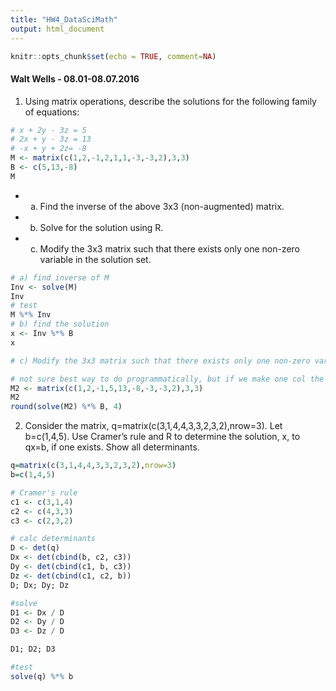 ```yaml
---
title: "HW4_DataSciMath"
output: html_document
---
```

```r
knitr::opts_chunk$set(echo = TRUE, comment=NA)
```
#### Walt Wells - 08.01-08.07.2016

1. Using matrix operations, describe the solutions for the following family of equations:

```r
# x + 2y - 3z = 5
# 2x + y - 3z = 13
# -x + y + 2z= -8
M <- matrix(c(1,2,-1,2,1,1,-3,-3,2),3,3)
B <- c(5,13,-8)
M
```

* a. Find the inverse of the above 3x3 (non-augmented) matrix.
* b. Solve for the solution using R.
* c. Modify the 3x3 matrix such that there exists only one non-zero variable in the solution set.

``` r
# a) find inverse of M
Inv <- solve(M)
Inv
# test 
M %*% Inv
# b) find the solution
x <- Inv %*% B
x

# c) Modify the 3x3 matrix such that there exists only one non-zero variable in the solution set.

# not sure best way to do programmatically, but if we make one col the solution (or = 1), allows for other cols to be 0. 
M2 <- matrix(c(1,2,-1,5,13,-8,-3,-3,2),3,3)
M2
round(solve(M2) %*% B, 4)
```

2.  Consider the matrix, q=matrix(c(3,1,4,4,3,3,2,3,2),nrow=3). Let b=c(1,4,5).  Use Cramer's rule and R to determine the solution, x, to qx=b, if one exists.  Show all determinants.

``` r
q=matrix(c(3,1,4,4,3,3,2,3,2),nrow=3)
b=c(1,4,5)

# Cramer's rule
c1 <- c(3,1,4)
c2 <- c(4,3,3)
c3 <- c(2,3,2)

# calc determinants
D <- det(q)
Dx <- det(cbind(b, c2, c3))
Dy <- det(cbind(c1, b, c3))
Dz <- det(cbind(c1, c2, b))
D; Dx; Dy; Dz

#solve
D1 <- Dx / D
D2 <- Dy / D
D3 <- Dz / D

D1; D2; D3

#test
solve(q) %*% b

```
